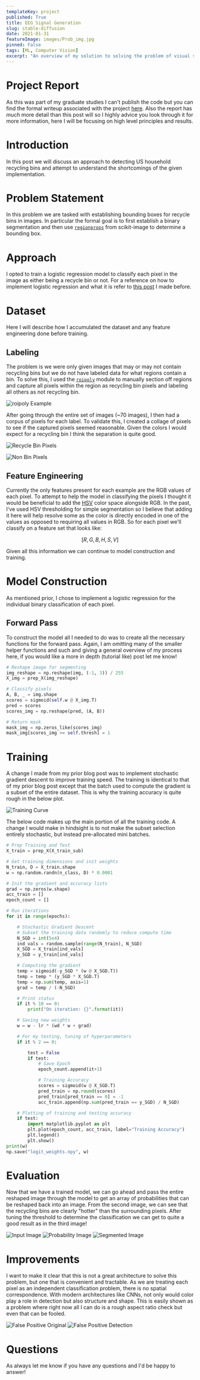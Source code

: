 ```yaml
---
templateKey: project
published: True
title: EEG Signal Generation
slug: stable-diffusion
date: 2021-01-31
featureImage: images/Prob_img.jpg
pinned: False
tags: [ML, Computer Vision]
excerpt: "An overview of my solution to solving the problem of visual segmentation of recycle bins."
---
```


# Project Report

As this was part of my graduate studies I can't publish the code but you can find the formal writeup associated with the project [here](logit_segmentation.pdf). Also the report has _much_ more detail than this post will so I highly advice you look through it for more information, here I will be focusing on high level principles and results.

# Introduction

In this post we will discuss an approach to detecting US household recycling bins and attempt to understand the shortcomings of the given implementation.

# Problem Statement

In this problem we are tasked with establishing bounding boxes for recycle bins in images. In particular the formal goal is to first establish a binary segmentation and then use [`regionprops`](https://scikit-image.org/docs/dev/api/skimage.measure.html#skimage.measure.regionprops) from scikit-image to determine a bounding box.

# Approach

I opted to train a logistic regression model to classify each pixel in the image as either being a recycle bin or not. For a reference on how to implement logistic regression and what it is refer to [this post](/blog/logistic-regression-intro/) I made before.

# Dataset

Here I will describe how I accumulated the dataset and any feature engineering done before training.

## Labeling

The problem is we were only given images that may or may not contain recycling bins but we do not have labeled data for what regions contain a bin. To solve this, I used the [`roipoly`](https://github.com/jdoepfert/roipoly.py) module to manually section off regions and capture all pixels within the region as recycling bin pixels and labeling all others as not recycling bin.

![roipoly Example](./images/roi_poly.png)

After going through the entire set of images (~70 images), I then had a corpus of pixels for each label. To validate this, I created a collage of pixels to see if the captured pixels seemed reasonable. Given the colors I would expect for a recycling bin I think the separation is quite good.

![Recycle Bin Pixels](./images/Collage_Bins.png)

![Non Bin Pixels](./images/Collage_Others.png)

## Feature Engineering

Currently the only features present for each example are the RGB values of each pixel. To attempt to help the model in classifying the pixels I thought it would be beneficial to add the [HSV](https://en.wikipedia.org/wiki/HSL_and_HSV) color space alongside RGB. In the past, I've used HSV thresholding for simple segmentation so I believe that adding it here will help resolve some as the color is directly encoded in one of the values as opposed to requiring all values in RGB. So for each pixel we'll classify on a feature set that looks like:

$$
[R,G,B,H,S,V]
$$

Given all this information we can continue to model construction and training.

# Model Construction

As mentioned prior, I chose to implement a logistic regression for the individual binary classification of each pixel.

## Forward Pass

To construct the model all I needed to do was to create all the necessary functions for the forward pass. Again, I am omitting many of the smaller helper functions and such and giving a general overview of my process here, if you would like a more in depth (tutorial like) post let me know!

```python
# Reshape image for segmenting
img_reshape = np.reshape(img, (-1, 3)) / 255
X_img = prep_X(img_reshape)

# Classify pixels
A, B, _ = img.shape
scores = sigmoid(self.w @ X_img.T)
pred = scores
scores_img = np.reshape(pred, (A, B))

# Return mask
mask_img = np.zeros_like(scores_img)
mask_img[scores_img >= self.thresh] = 1
```

# Training

A change I made from my prior blog post was to implement stochastic gradient descent to improve training speed. The training is identical to that of my prior blog post except that the batch used to compute the gradient is a subset of the entire dataset. This is why the training accuracy is quite rough in the below plot.

![Training Curve](./images/Bin_Training.png)

The below code makes up the main portion of all the training code. A change I would make in hindsight is to not make the subset selection entirely stochastic, but instead pre-allocated mini batches.

```python
# Prep Training and Test
X_train = prep_X(X_train_sub)

# Get training dimensions and init weights
N_train, D = X_train.shape
w = np.random.randn(n_class, D) * 0.0001

# Init the gradient and accuracy lists
grad = np.zeros(w.shape)
acc_train = []
epoch_count = []

# Run iterations
for it in range(epochs):

    # Stochastic Gradient Descent
    # Subset the training data randomly to reduce compute time
    N_SGD = int(5e4)
    ind_vals = random.sample(range(N_train), N_SGD)
    X_SGD = X_train[ind_vals]
    y_SGD = y_train[ind_vals]

    # Computing the gradient
    temp = sigmoid(-y_SGD * (w @ X_SGD.T))
    temp = temp * (y_SGD * X_SGD.T)
    temp = np.sum(temp, axis=1)
    grad = temp / (-N_SGD)

    # Print status
    if it % 10 == 0:
        print("On iteration: {}".format(it))

    # Saving new weights
    w = w - lr * (wd * w + grad)

    # For my testing, tuning of hyperparameters
    if it % 2 == 0:

        test = False
        if test:
            # Save Epoch
            epoch_count.append(it+1)

            # Training Accuracy
            scores = sigmoid(w @ X_SGD.T)
            pred_train = np.round(scores)
            pred_train[pred_train == 0] = -1
            acc_train.append(np.sum(pred_train == y_SGD) / N_SGD)

    # Plotting of training and testing accuracy
    if test:
        import matplotlib.pyplot as plt
        plt.plot(epoch_count, acc_train, label="Training Accuracy")
        plt.legend()
        plt.show()
print(w)
np.save("logit_weights.npy", w)
```

# Evaluation

Now that we have a trained model, we can go ahead and pass the entire reshaped image through the model to get an array of probabilities that can be reshaped back into an image. From the second image, we can see that the recycling bins are clearly "hotter" than the surrounding pixels. After tuning the threshold to determine the classification we can get to quite a good result as in the third image!

![Input Image](./images/Bin_0067.png)
![Probability Image](./images/Prob_img.jpg)
![Segmented Image](./images/Thresh_0067_D4.png)

# Improvements

I want to make it clear that this is not a great architecture to solve this problem, but one that is convenient and tractable. As we are treating each pixel as an independent classification problem, there is no spatial correspondence. With modern architectures like CNNs, not only would color play a role in detection but also structure and shape. This is easily shown as a problem where right now all I can do is a rough aspect ratio check but even that can be fooled.

![False Positive Original](./images/Bin_0062.png)
![False Positive Detection](./images/Thresh_0062_D2.png)

# Questions

As always let me know if you have any questions and I'd be happy to answer!